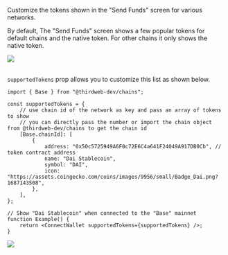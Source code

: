 
Customize the tokens shown in the "Send Funds" screen for various networks.

By default, The "Send Funds" screen shows a few popular tokens for default chains and the native token. For other chains it only shows the native token.

<Image src={SelectTokenImage} className="border rounded-lg" />

<br />
<br />

`supportedTokens` prop allows you to customize this list as shown below.

```tsx
import { Base } from "@thirdweb-dev/chains";

const supportedTokens = {
	// use chain id of the network as key and pass an array of tokens to show
	// you can directly pass the number or import the chain object from @thirdweb-dev/chains to get the chain id
	[Base.chainId]: [
		{
			address: "0x50c5725949A6F0c72E6C4a641F24049A917DB0Cb", // token contract address
			name: "Dai Stablecoin",
			symbol: "DAI",
			icon: "https://assets.coingecko.com/coins/images/9956/small/Badge_Dai.png?1687143508",
		},
	],
};

// Show "Dai Stablecoin" when connected to the "Base" mainnet
function Example() {
	return <ConnectWallet supportedTokens={supportedTokens} />;
}
```

<Image src={CustomTokenList} className="border rounded-lg" />
